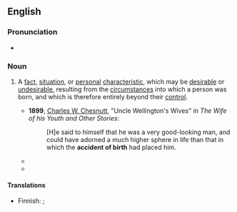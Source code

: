 ==English==

===Pronunciation===
* {{audio|en-au-accident of birth.ogg|Audio (AU)|lang=en}}

===Noun===
{{en-noun|accidents of birth}}

# {{lb|en|idiomatic}} A [[fact]], [[situation]], or [[personal]] [[characteristic]], which may be [[desirable]] or [[undesirable]], resulting from the [[circumstance]]s into which a person was born, and which is therefore entirely beyond their [[control]].
#* '''1899''', [[w:Charles W. Chesnutt|Charles W. Chesnutt]], "Uncle Wellington's Wives" in ''The Wife of his Youth and Other Stories'':
#*: [H]e said to himself that he was a very good-looking man, and could have adorned a much higher sphere in life than that in which the '''accident of birth''' had placed him.
#* {{quote-text|year=1910|author=[[w:William MacLeod Raine|William MacLeod Raine]]|title=A Texas Ranger|chapter=4
|passage="You're no brother of mine," she broke in. "At most it is an '''accident of birth''' I disown. I'll have no relationship with you of any sort."}}
#* {{quote-text|year=1915|author=[[w:Rex Ellingwood Beach|Rex Ellingwood Beach]]|title=Heart of the Sunset|chapter=9
|passage=An '''accident of birth''' had made him a citizen of the United States—his father having owned a ranch which lay north instead of south of the Rio Grande.}}

====Translations====
{{trans-top|situation or characteristic resulting from birth}}
* Finnish: {{t|fi|syntymävamma}} {{qualifier|negative}}; {{t|fi|syntymälahja}} {{qualifier|positive}}
{{trans-mid}}
{{trans-bottom}}